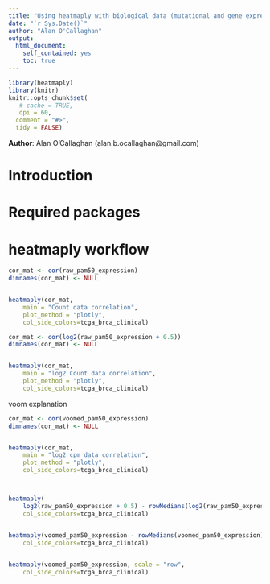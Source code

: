 ```yaml
---
title: "Using heatmaply with biological data (mutational and gene expression data)"
date: "`r Sys.Date()`"
author: "Alan O'Callaghan"
output:
  html_document:
    self_contained: yes
    toc: true    
---
```

<!--
%\VignetteEngine{knitr::rmarkdown}
%\VignetteIndexEntry{Using heatmaply with biological data}
-->


```r
library(heatmaply)
library(knitr)
knitr::opts_chunk$set(
   # cache = TRUE,
   dpi = 60,
  comment = "#>",
  tidy = FALSE)

```
**Author**: Alan O'Callaghan (alan.b.ocallaghan@gmail.com)




Introduction
============



Required packages
=================


heatmaply workflow
==================
```r
cor_mat <- cor(raw_pam50_expression)
dimnames(cor_mat) <- NULL


heatmaply(cor_mat, 
    main = "Count data correlation",
    plot_method = "plotly",
    col_side_colors=tcga_brca_clinical)

```


```r
cor_mat <- cor(log2(raw_pam50_expression + 0.5))
dimnames(cor_mat) <- NULL


heatmaply(cor_mat, 
    main = "log2 Count data correlation",
    plot_method = "plotly",
    col_side_colors=tcga_brca_clinical)

```

voom explanation

```r

cor_mat <- cor(voomed_pam50_expression)
dimnames(cor_mat) <- NULL


heatmaply(cor_mat, 
    main = "log2 cpm data correlation",
    plot_method = "plotly",
    col_side_colors=tcga_brca_clinical)



heatmaply(
    log2(raw_pam50_expression + 0.5) - rowMedians(log2(raw_pam50_expression + 0.5)),
    col_side_colors=tcga_brca_clinical)


heatmaply(voomed_pam50_expression - rowMedians(voomed_pam50_expression),
    col_side_colors=tcga_brca_clinical)

    
heatmaply(voomed_pam50_expression, scale = "row",
    col_side_colors=tcga_brca_clinical)

```

